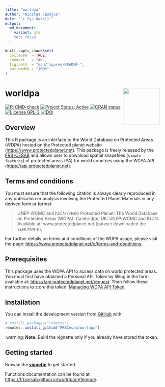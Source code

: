 ```yaml
---
title: "worldpa"
author: "Nicolas Casajus"
date: "`r Sys.Date()`"
output:
  md_document:
    variant: gfm
    toc: false
---
```




```r
knitr::opts_chunk$set(
  collapse  = TRUE,
  comment   = "#>",
  fig.path  = "man/figures/README-",
  out.width = "100%"
)
```



worldpa <img src="man/figures/hexsticker.png" height="120" align="right"/>
=========================================================



<!-- badges: start -->
[![R-CMD-check](https://github.com/FRBCesab/worldpa/workflows/R-CMD-check/badge.svg)](https://github.com/FRBCesab/worldpa/actions)
[![Project Status: Active](https://www.repostatus.org/badges/latest/active.svg)](https://www.repostatus.org/#active)
[![CRAN status](https://www.r-pkg.org/badges/version/worldpa)](https://CRAN.R-project.org/package=worldpa)
[![License GPL-3](https://img.shields.io/badge/licence-GPLv3-8f10cb.svg)](http://www.gnu.org/licenses/gpl.html)
[![DOI](https://zenodo.org/badge/221718108.svg)](https://zenodo.org/badge/latestdoi/221718108)
<!-- badges: end -->



Overview
--------

This R package is an interface to the World Database on Protected Areas (WDPA)
hosted on the Protected planet website 
([https://www.protectedplanet.net](https://www.protectedplanet.net)). This 
package is freely released by the 
[FRB-CESAB](https://www.fondationbiodiversite.fr/en/about-the-foundation/le-cesab/) 
and allows user to download spatial shapefiles (`simple features`) of protected 
areas (PA) for world countries using the WDPA API 
([https://api.protectedplanet.net](https://api.protectedplanet.net)).



Terms and conditions
--------

You must ensure that the following citation is always clearly reproduced in any 
publication or analysis involving the Protected Planet Materials in any derived 
form or format:

> UNEP-WCMC and IUCN (`YEAR`) Protected Planet: The World Database on Protected 
Areas (WDPA). Cambridge, UK: UNEP-WCMC and IUCN. Available at: 
www.protectedplanet.net (dataset downloaded the `YEAR/MONTH`).

For further details on terms and conditions of the WDPA usage, please visit the 
page: 
[https://www.protectedplanet.net/c/terms-and-conditions](https://www.protectedplanet.net/c/terms-and-conditions).



Prerequisites
--------

This package uses the WDPA API to access data on world protected areas. You must
first have obtained a Personal API Token by filling in the form available at:
[https://api.protectedplanet.net/request](https://api.protectedplanet.net/request).
Then follow these instructions to store this token: 
[Managing WDPA API Token](https://frbcesab.github.io/worldpa/articles/worldpa.html#managing-wdpa-api-token).



Installation
--------

You can install the development version from [GitHub](https://github.com/) with:

```r
# install.packages("remotes")
remotes::install_github("FRBCesab/worldpa")
```

:warning: **Note:** Build the vignette only if you already have stored the token.



Getting started
--------

Browse the [**vignette**](https://frbcesab.github.io/worldpa/articles/worldpa.html) 
to get started.

Functions documentation can be found at: 
[https://frbcesab.github.io/worldpa/reference](https://frbcesab.github.io/worldpa/reference/).


